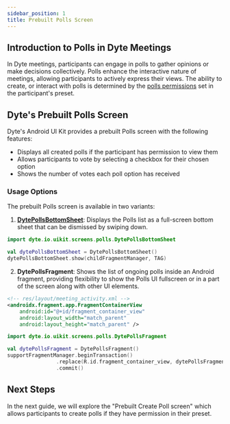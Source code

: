 ```yaml
---
sidebar_position: 1
title: Prebuilt Polls Screen
---
```


## Introduction to Polls in Dyte Meetings

In Dyte meetings, participants can engage in polls to gather opinions or make decisions collectively. 
Polls enhance the interactive nature of meetings, allowing participants to actively express their views. 
The ability to create, or interact with polls is determined by the [polls permissions](/guides/livestream/advanced/configuring-permissions#polls) 
set in the participant's preset.

## Dyte's Prebuilt Polls Screen

Dyte's Android UI Kit provides a prebuilt Polls screen with the following features:

- Displays all created polls if the participant has permission to view them
- Allows participants to vote by selecting a checkbox for their chosen option
- Shows the number of votes each poll option has received

### Usage Options

The prebuilt Polls screen is available in two variants:

1. [**DytePollsBottomSheet**](/android/components/dyte-polls): Displays the Polls list as a full-screen bottom sheet that can be dismissed by swiping down.

```kotlin
import dyte.io.uikit.screens.polls.DytePollsBottomSheet

val dytePollsBottomSheet = DytePollsBottomSheet()
dytePollsBottomSheet.show(childFragmentManager, TAG)
```

2. **DytePollsFragment**: Shows the list of ongoing polls inside an Android fragment, providing flexibility 
to show the Polls UI fullscreen or in a part of the screen along with other UI elements.

```xml
<!-- res/layout/meeting_activity.xml -->
<androidx.fragment.app.FragmentContainerView
    android:id="@+id/fragment_container_view"
    android:layout_width="match_parent"
    android:layout_height="match_parent" />
```

```kotlin
import dyte.io.uikit.screens.polls.DytePollsFragment

val dytePollsFragment = DytePollsFragment()
supportFragmentManager.beginTransaction()
                .replace(R.id.fragment_container_view, dytePollsFragment, TAG)
                .commit()
```

## Next Steps

In the next guide, we will explore the "Prebuilt Create Poll screen" which allows participants to create polls 
if they have permission in their preset.